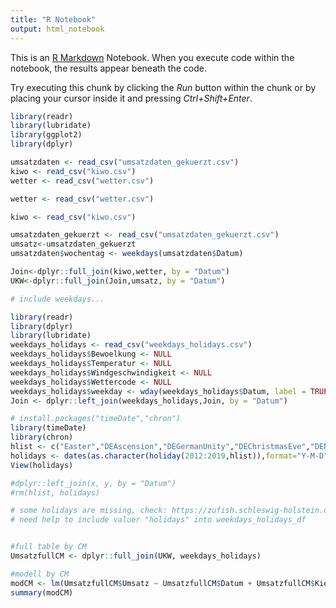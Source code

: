 ```yaml
---
title: "R Notebook"
output: html_notebook
---
```


This is an [R Markdown](http://rmarkdown.rstudio.com) Notebook. When you execute code within the notebook, the results appear beneath the code. 

Try executing this chunk by clicking the *Run* button within the chunk or by placing your cursor inside it and pressing *Ctrl+Shift+Enter*. 


```r

library(readr)
library(lubridate)
library(ggplot2)
library(dplyr)

umsatzdaten <- read_csv("umsatzdaten_gekuerzt.csv")
kiwo <- read_csv("kiwo.csv")
wetter <- read_csv("wetter.csv")

```

```r
wetter <- read_csv("wetter.csv")

kiwo <- read_csv("kiwo.csv")

umsatzdaten_gekuerzt <- read_csv("umsatzdaten_gekuerzt.csv")
umsatz<-umsatzdaten_gekuerzt
umsatzdaten$wochentag <- weekdays(umsatzdaten$Datum)

Join<-dplyr::full_join(kiwo,wetter, by = "Datum")
UKW<-dplyr::full_join(Join,umsatz, by = "Datum")

```

```r
# include weekdays...

library(readr)
library(dplyr)
library(lubridate)
weekdays_holidays <- read_csv("weekdays_holidays.csv")
weekdays_holidays$Bewoelkung <- NULL
weekdays_holidays$Temperatur <- NULL
weekdays_holidays$Windgeschwindigkeit <- NULL
weekdays_holidays$Wettercode <- NULL
weekdays_holidays$weekday <- wday(weekdays_holidays$Datum, label = TRUE)
Join <- dplyr::left_join(weekdays_holidays,Join, by = "Datum")

# install.packages("timeDate","chron")
library(timeDate)
library(chron)
hlist <- c("Easter","DEAscension","DEGermanUnity","DEChristmasEve","DENewYearsEve") 
holidays <- dates(as.character(holiday(2012:2019,hlist)),format="Y-M-D" )
View(holidays)

#dplyr::left_join(x, y, by = "Datum")
#rm(hlist, holidays)

# some holidays are missing, check: https://zufish.schleswig-holstein.de/detail?areaId=&pstId=8967760&ouId=&infotype=0
# need help to include valuer "holidays" into weekdays_holidays_df


#full table by CM
UmsatzfullCM <- dplyr::full_join(UKW, weekdays_holidays)

#modell by CM
modCM <- lm(UmsatzfullCM$Umsatz ~ UmsatzfullCM$Datum + UmsatzfullCM$KielerWoche + UmsatzfullCM$Bewoelkung + UmsatzfullCM$Temperatur + UmsatzfullCM$Temperatur + UmsatzfullCM$Windgeschwindigkeit + UmsatzfullCM$Wettercode + as.factor(UmsatzfullCM$Warengruppe) + as.factor(UmsatzfullCM$weekday))
summary(modCM)
```

